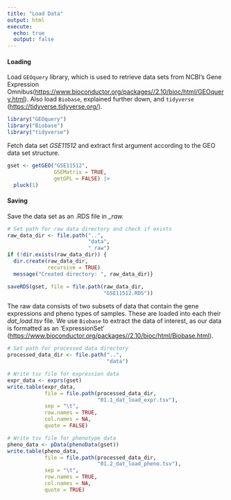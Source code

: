 ```yaml
---
title: "Load Data"
output: html
execute:
  echo: true
  output: false
---
```


#### Loading

Load `GEOquery` library, which is used to retrieve data sets from NCBI's Gene Expression Omnibus(<https://www.bioconductor.org/packages//2.10/bioc/html/GEOquery.html>). Also load `Biobase`, explained further down, and `tidyverse` (<https://tidyverse.tidyverse.org/>).

```r
library("GEOquery")
library("Biobase")
library("tidyverse")
```

Fetch data set *GSE11512* and extract first argument according to the GEO data set structure.

```r
gset <- getGEO("GSE11512",
               GSEMatrix = TRUE,
               getGPL = FALSE) |>
  pluck(1)
```

#### Saving

Save the data set as an .RDS file in *\_raw.*

```r
# Set path for raw data directory and check if exists
raw_data_dir <- file.path("..",
                          "data",
                          "_raw")
if (!dir.exists(raw_data_dir)) {
  dir.create(raw_data_dir,
             recursive = TRUE)
  message("Created directory: ", raw_data_dir)}

saveRDS(gset, file = file.path(raw_data_dir,
                               "GSE11512.RDS"))
```

The raw data consists of two subsets of data that contain the gene expressions and pheno types of samples. These are loaded into each their *dat_load.tsv* file. We use `Biobase` to extract the data of interest, as our data is formatted as an 'ExpressionSet' (<https://www.bioconductor.org/packages//2.10/bioc/html/Biobase.html>).

```r
# Set path for processed data directory
processed_data_dir <- file.path("..",
                                "data")

# Write tsv file for expression data
expr_data <- exprs(gset)
write.table(expr_data,
            file = file.path(processed_data_dir,
                             "01.1_dat_load_expr.tsv"),
            sep = "\t",
            row.names = TRUE,
            col.names = NA,
            quote = FALSE)

# Write tsv file for phenotype data
pheno_data <- pData(phenoData(gset))
write.table(pheno_data,
            file = file.path(processed_data_dir,
                             "01.2_dat_load_pheno.tsv"),
            sep = "\t",
            row.names = TRUE,
            col.names = NA,
            quote = TRUE)
```

